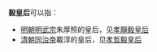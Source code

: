 '''毅皇后'''可以指：
*[[明朝|明朝]][[明武宗|明武宗]]朱厚照的皇后，见[[孝靜毅皇后|孝靜毅皇后]]
*[[清朝|清朝]][[同治帝|同治帝]]載淳的皇后，见[[孝哲毅皇后|孝哲毅皇后]]
{{消歧义|cat=三字封号消歧义|后}}